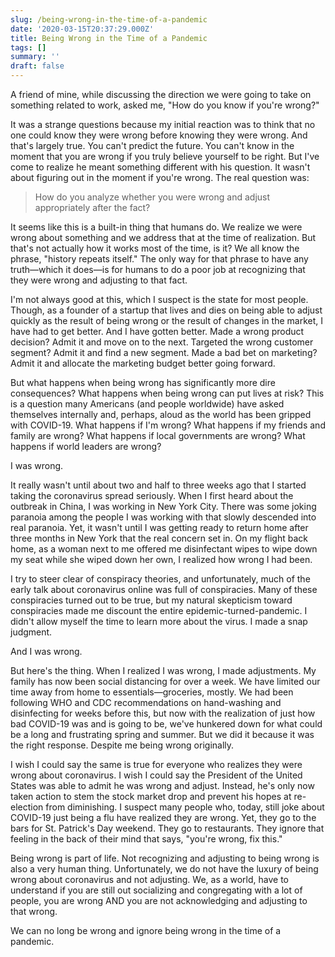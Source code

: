```yaml
---
slug: /being-wrong-in-the-time-of-a-pandemic
date: '2020-03-15T20:37:29.000Z'
title: Being Wrong in the Time of a Pandemic
tags: []
summary: ''
draft: false
---
```

A friend of mine, while discussing the direction we were going to take on something related to work, asked me, "How do you know if you're wrong?"

It was a strange questions because my initial reaction was to think that no one could know they were wrong before knowing they were wrong. And that's largely true. You can't predict the future. You can't know in the moment that you are wrong if you truly believe yourself to be right. But I've come to realize he meant something different with his question. It wasn't about figuring out in the moment if you're wrong. The real question was:

> How do you analyze whether you were wrong and adjust appropriately after the fact?

It seems like this is a built-in thing that humans do. We realize we were wrong about something and we address that at the time of realization. But that's not actually how it works most of the time, is it? We all know the phrase, "history repeats itself." The only way for that phrase to have any truth—which it does—is for humans to do a poor job at recognizing that they were wrong and adjusting to that fact.

I'm not always good at this, which I suspect is the state for most people. Though, as a founder of a startup that lives and dies on being able to adjust quickly as the result of being wrong or the result of changes in the market, I have had to get better. And I have gotten better. Made a wrong product decision? Admit it and move on to the next. Targeted the wrong customer segment? Admit it and find a new segment. Made a bad bet on marketing? Admit it and allocate the marketing budget better going forward.

But what happens when being wrong has significantly more dire consequences? What happens when being wrong can put lives at risk? This is a question many Americans (and people worldwide) have asked themselves internally and, perhaps, aloud as the world has been gripped with COVID-19. What happens if I'm wrong? What happens if my friends and family are wrong? What happens if local governments are wrong? What happens if world leaders are wrong?

I was wrong.

It really wasn't until about two and half to three weeks ago that I started taking the coronavirus spread seriously. When I first heard about the outbreak in China, I was working in New York City. There was some joking paranoia among the people I was working with that slowly descended into real paranoia. Yet, it wasn't until I was getting ready to return home after three months in New York that the real concern set in. On my flight back home, as a woman next to me offered me disinfectant wipes to wipe down my seat while she wiped down her own, I realized how wrong I had been.

I try to steer clear of conspiracy theories, and unfortunately, much of the early talk about coronavirus online was full of conspiracies. Many of these conspiracies turned out to be true, but my natural skepticism toward conspiracies made me discount the entire epidemic-turned-pandemic. I didn't allow myself the time to learn more about the virus. I made a snap judgment.

And I was wrong.

But here's the thing. When I realized I was wrong, I made adjustments. My family has now been social distancing for over a week. We have limited our time away from home to essentials—groceries, mostly. We had been following WHO and CDC recommendations on hand-washing and disinfecting for weeks before this, but now with the realization of just how bad COVID-19 was and is going to be, we've hunkered down for what could be a long and frustrating spring and summer. But we did it because it was the right response. Despite me being wrong originally.

I wish I could say the same is true for everyone who realizes they were wrong about coronavirus. I wish I could say the President of the United States was able to admit he was wrong and adjust. Instead, he's only now taken action to stem the stock market drop and prevent his hopes at re-election from diminishing. I suspect many people who, today, still joke about COVID-19 just being a flu have realized they are wrong. Yet, they go to the bars for St. Patrick's Day weekend. They go to restaurants. They ignore that feeling in the back of their mind that says, "you're wrong, fix this."

Being wrong is part of life. Not recognizing and adjusting to being wrong is also a very human thing. Unfortunately, we do not have the luxury of being wrong about coronavirus and not adjusting. We, as a world, have to understand if you are still out socializing and congregating with a lot of people, you are wrong AND you are not acknowledging and adjusting to that wrong.

We can no long be wrong and ignore being wrong in the time of a pandemic.


  
